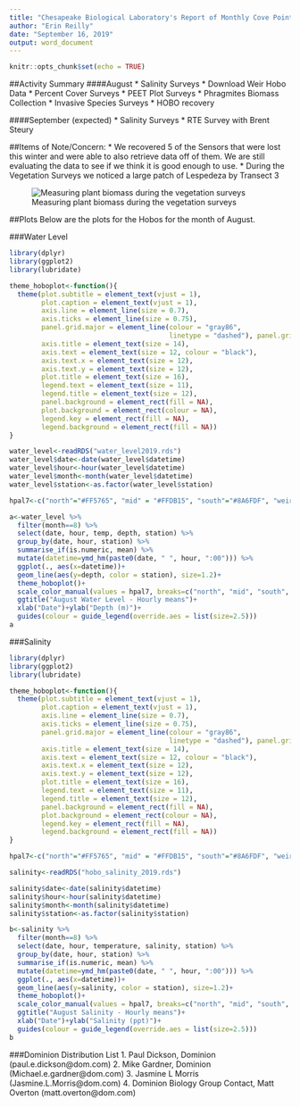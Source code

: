 ```yaml
---
title: "Chesapeake Biological Laboratory's Report of Monthly Cove Point Marsh Restoration Monitoring"
author: "Erin Reilly"
date: "September 16, 2019"
output: word_document
---
```


```r
knitr::opts_chunk$set(echo = TRUE)
```

##Activity Summary
####August
* Salinity Surveys
* Download Weir Hobo Data
* Percent Cover Surveys
* PEET Plot Surveys
* Phragmites Biomass Collection
* Invasive Species Surveys
* HOBO recovery

####September (expected)
* Salinity Surveys
* RTE Survey with Brent Steury

##Items of Note/Concern:
*  We recovered 5 of the Sensors that were lost this winter and were able to also retrieve data off of them.  We are still evaluating the data to see if we think it is good enough to use. 
*  During the Vegetation Surveys we noticed a large patch of Lespedeza by Transect 3

![Measuring plant biomass during the vegetation surveys](20190806_110528.jpg)

##Plots
Below are the plots for the Hobos for the month of August.

###Water Level

```r
library(dplyr)
library(ggplot2)
library(lubridate)

theme_hoboplot<-function(){
  theme(plot.subtitle = element_text(vjust = 1), 
        plot.caption = element_text(vjust = 1), 
        axis.line = element_line(size = 0.7), 
        axis.ticks = element_line(size = 0.75), 
        panel.grid.major = element_line(colour = "gray86", 
                                        linetype = "dashed"), panel.grid.minor = element_line(colour = NA), 
        axis.title = element_text(size = 14), 
        axis.text = element_text(size = 12, colour = "black"), 
        axis.text.x = element_text(size = 12), 
        axis.text.y = element_text(size = 12), 
        plot.title = element_text(size = 16), 
        legend.text = element_text(size = 11), 
        legend.title = element_text(size = 12), 
        panel.background = element_rect(fill = NA), 
        plot.background = element_rect(colour = NA), 
        legend.key = element_rect(fill = NA), 
        legend.background = element_rect(fill = NA))
}

water_level<-readRDS("water_level2019.rds")
water_level$date<-date(water_level$datetime)
water_level$hour<-hour(water_level$datetime)
water_level$month<-month(water_level$datetime)
water_level$station<-as.factor(water_level$station)

hpal7<-c("north"="#FF5765", "mid" = "#FFDB15", "south"="#8A6FDF", "weir"="#A8E10C")

a<-water_level %>% 
  filter(month==8) %>% 
  select(date, hour, temp, depth, station) %>% 
  group_by(date, hour, station) %>% 
  summarise_if(is.numeric, mean) %>% 
  mutate(datetime=ymd_hm(paste0(date, " ", hour, ":00"))) %>% 
  ggplot(., aes(x=datetime))+
  geom_line(aes(y=depth, color = station), size=1.2)+
  theme_hoboplot()+
  scale_color_manual(values = hpal7, breaks=c("north", "mid", "south", "weir"), name="Station")+
  ggtitle("August Water Level - Hourly means")+
  xlab("Date")+ylab("Depth (m)")+ 
  guides(colour = guide_legend(override.aes = list(size=2.5)))
a
```



###Salinity

```r
library(dplyr)
library(ggplot2)
library(lubridate)

theme_hoboplot<-function(){
  theme(plot.subtitle = element_text(vjust = 1), 
        plot.caption = element_text(vjust = 1), 
        axis.line = element_line(size = 0.7), 
        axis.ticks = element_line(size = 0.75), 
        panel.grid.major = element_line(colour = "gray86", 
                                        linetype = "dashed"), panel.grid.minor = element_line(colour = NA), 
        axis.title = element_text(size = 14), 
        axis.text = element_text(size = 12, colour = "black"), 
        axis.text.x = element_text(size = 12), 
        axis.text.y = element_text(size = 12), 
        plot.title = element_text(size = 16), 
        legend.text = element_text(size = 11), 
        legend.title = element_text(size = 12), 
        panel.background = element_rect(fill = NA), 
        plot.background = element_rect(colour = NA), 
        legend.key = element_rect(fill = NA), 
        legend.background = element_rect(fill = NA))
}

hpal7<-c("north"="#FF5765", "mid" = "#FFDB15", "south"="#8A6FDF", "weir"="#A8E10C")

salinity<-readRDS("hobo_salinity_2019.rds")

salinity$date<-date(salinity$datetime)
salinity$hour<-hour(salinity$datetime)
salinity$month<-month(salinity$datetime)
salinity$station<-as.factor(salinity$station)

b<-salinity %>% 
  filter(month==8) %>% 
  select(date, hour, temperature, salinity, station) %>% 
  group_by(date, hour, station) %>% 
  summarise_if(is.numeric, mean) %>% 
  mutate(datetime=ymd_hm(paste0(date, " ", hour, ":00"))) %>% 
  ggplot(., aes(x=datetime))+
  geom_line(aes(y=salinity, color = station), size=1.2)+
  theme_hoboplot()+
  scale_color_manual(values = hpal7, breaks=c("north", "mid", "south", "weir"), name="Station")+
  ggtitle("August Salinity - Hourly means")+
  xlab("Date")+ylab("Salinity (ppt)")+ 
  guides(colour = guide_legend(override.aes = list(size=2.5)))
b

```




###Dominion Distribution List
1. Paul Dickson, Dominion (paul.e.dickson@dom.com)
2. Mike Gardner, Dominion (Michael.e.gardner@dom.com)
3. Jasmine L Morris (Jasmine.L.Morris@dom.com)
4. Dominion Biology Group Contact, Matt Overton (matt.overton@dom.com)
